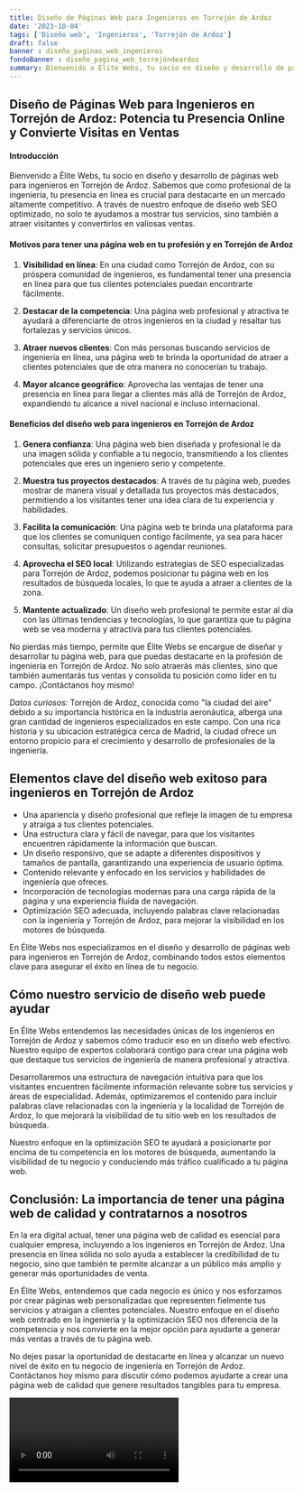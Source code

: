 ```yaml
---
title: Diseño de Páginas Web para Ingenieros en Torrejón de Ardoz
date: '2023-10-04'
tags: ['Diseño web', 'Ingenieros', 'Torrejón de Ardoz']
draft: false
banner : diseño_paginas_web_ingenieros
fondoBanner : diseño_pagina_web_torrejóndeardoz
summary: Bienvenido a Élite Webs, tu socio en diseño y desarrollo de páginas web para ingenieros en Torrejón de Ardoz. Sabemos que como profesional de la ingeniería, tu presencia en línea es crucial para destacarte en un mercado altamente competitivo. A través de nuestro enfoque de diseño web SEO optimizado, no solo te ayudamos a mostrar tus servicios, sino también a atraer visitantes y convertirlos en valiosas ventas.
---
```


## Diseño de Páginas Web para Ingenieros en Torrejón de Ardoz: Potencia tu Presencia Online y Convierte Visitas en Ventas

#### Introducción

Bienvenido a Élite Webs, tu socio en diseño y desarrollo de páginas web para ingenieros en Torrejón de Ardoz. Sabemos que como profesional de la ingeniería, tu presencia en línea es crucial para destacarte en un mercado altamente competitivo. A través de nuestro enfoque de diseño web SEO optimizado, no solo te ayudamos a mostrar tus servicios, sino también a atraer visitantes y convertirlos en valiosas ventas.

#### Motivos para tener una página web en tu profesión y en Torrejón de Ardoz

1. **Visibilidad en línea**: En una ciudad como Torrejón de Ardoz, con su próspera comunidad de ingenieros, es fundamental tener una presencia en línea para que tus clientes potenciales puedan encontrarte fácilmente.

2. **Destacar de la competencia**: Una página web profesional y atractiva te ayudará a diferenciarte de otros ingenieros en la ciudad y resaltar tus fortalezas y servicios únicos.

3. **Atraer nuevos clientes**: Con más personas buscando servicios de ingeniería en línea, una página web te brinda la oportunidad de atraer a clientes potenciales que de otra manera no conocerían tu trabajo.

4. **Mayor alcance geográfico**: Aprovecha las ventajas de tener una presencia en línea para llegar a clientes más allá de Torrejón de Ardoz, expandiendo tu alcance a nivel nacional e incluso internacional.

#### Beneficios del diseño web para ingenieros en Torrejón de Ardoz

1. **Genera confianza**: Una página web bien diseñada y profesional le da una imagen sólida y confiable a tu negocio, transmitiendo a los clientes potenciales que eres un ingeniero serio y competente.

2. **Muestra tus proyectos destacados**: A través de tu página web, puedes mostrar de manera visual y detallada tus proyectos más destacados, permitiendo a los visitantes tener una idea clara de tu experiencia y habilidades.

3. **Facilita la comunicación**: Una página web te brinda una plataforma para que los clientes se comuniquen contigo fácilmente, ya sea para hacer consultas, solicitar presupuestos o agendar reuniones.

4. **Aprovecha el SEO local**: Utilizando estrategias de SEO especializadas para Torrejón de Ardoz, podemos posicionar tu página web en los resultados de búsqueda locales, lo que te ayuda a atraer a clientes de la zona.

5. **Mantente actualizado**: Un diseño web profesional te permite estar al día con las últimas tendencias y tecnologías, lo que garantiza que tu página web se vea moderna y atractiva para tus clientes potenciales.

No pierdas más tiempo, permite que Élite Webs se encargue de diseñar y desarrollar tu página web, para que puedas destacarte en la profesión de ingeniería en Torrejón de Ardoz. No solo atraerás más clientes, sino que también aumentarás tus ventas y consolida tu posición como líder en tu campo. ¡Contáctanos hoy mismo!

*Datos curiosos:* Torrejón de Ardoz, conocida como "la ciudad del aire" debido a su importancia histórica en la industria aeronáutica, alberga una gran cantidad de ingenieros especializados en este campo. Con una rica historia y su ubicación estratégica cerca de Madrid, la ciudad ofrece un entorno propicio para el crecimiento y desarrollo de profesionales de la ingeniería.

<GifSeo />

<Cta />

## Elementos clave del diseño web exitoso para ingenieros en Torrejón de Ardoz

- Una apariencia y diseño profesional que refleje la imagen de tu empresa y atraiga a tus clientes potenciales.
- Una estructura clara y fácil de navegar, para que los visitantes encuentren rápidamente la información que buscan.
- Un diseño responsivo, que se adapte a diferentes dispositivos y tamaños de pantalla, garantizando una experiencia de usuario óptima.
- Contenido relevante y enfocado en los servicios y habilidades de ingeniería que ofreces.
- Incorporación de tecnologías modernas para una carga rápida de la página y una experiencia fluida de navegación.
- Optimización SEO adecuada, incluyendo palabras clave relacionadas con la ingeniería y Torrejón de Ardoz, para mejorar la visibilidad en los motores de búsqueda.

En Élite Webs nos especializamos en el diseño y desarrollo de páginas web para ingenieros en Torrejón de Ardoz, combinando todos estos elementos clave para asegurar el éxito en línea de tu negocio.

## Cómo nuestro servicio de diseño web puede ayudar

En Élite Webs entendemos las necesidades únicas de los ingenieros en Torrejón de Ardoz y sabemos cómo traducir eso en un diseño web efectivo. Nuestro equipo de expertos colaborará contigo para crear una página web que destaque tus servicios de ingeniería de manera profesional y atractiva.

Desarrollaremos una estructura de navegación intuitiva para que los visitantes encuentren fácilmente información relevante sobre tus servicios y áreas de especialidad. Además, optimizaremos el contenido para incluir palabras clave relacionadas con la ingeniería y la localidad de Torrejón de Ardoz, lo que mejorará la visibilidad de tu sitio web en los resultados de búsqueda.

Nuestro enfoque en la optimización SEO te ayudará a posicionarte por encima de tu competencia en los motores de búsqueda, aumentando la visibilidad de tu negocio y conduciendo más tráfico cualificado a tu página web.

## Conclusión: La importancia de tener una página web de calidad y contratarnos a nosotros

En la era digital actual, tener una página web de calidad es esencial para cualquier empresa, incluyendo a los ingenieros en Torrejón de Ardoz. Una presencia en línea sólida no solo ayuda a establecer la credibilidad de tu negocio, sino que también te permite alcanzar a un público más amplio y generar más oportunidades de venta.

En Élite Webs, entendemos que cada negocio es único y nos esforzamos por crear páginas web personalizadas que representen fielmente tus servicios y atraigan a clientes potenciales. Nuestro enfoque en el diseño web centrado en la ingeniería y la optimización SEO nos diferencia de la competencia y nos convierte en la mejor opción para ayudarte a generar más ventas a través de tu página web.

No dejes pasar la oportunidad de destacarte en línea y alcanzar un nuevo nivel de éxito en tu negocio de ingeniería en Torrejón de Ardoz. Contáctanos hoy mismo para discutir cómo podemos ayudarte a crear una página web de calidad que genere resultados tangibles para tu empresa.

<Video />

<CtaBot job='Ingenieros' city='Torrejón de Ardoz'/>

<Gmaps query='Torrejón de Ardoz+españa+maps' />